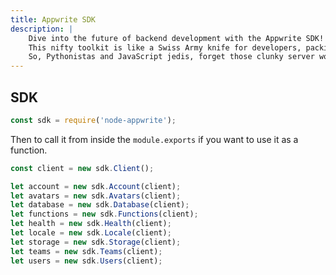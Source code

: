 ```yaml
---
title: Appwrite SDK
description: |
    Dive into the future of backend development with the Appwrite SDK! 
    This nifty toolkit is like a Swiss Army knife for developers, packing authentication, database ops, and real-time magic all under one sleek hood. 
    So, Pythonistas and JavaScript jedis, forget those clunky server woes; let Appwrite's symphony of services turn your code into a backend ballet!
---
```


## SDK


```javascript
const sdk = require('node-appwrite'); 
```

Then to call it from inside the `module.exports` if you want to use it as a function.

```javascript
const client = new sdk.Client();

let account = new sdk.Account(client);
let avatars = new sdk.Avatars(client);
let database = new sdk.Database(client);
let functions = new sdk.Functions(client);
let health = new sdk.Health(client);
let locale = new sdk.Locale(client);
let storage = new sdk.Storage(client);
let teams = new sdk.Teams(client);
let users = new sdk.Users(client);
```

